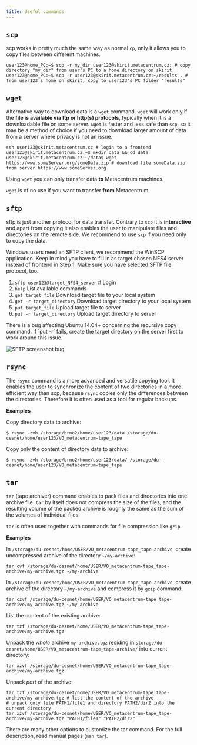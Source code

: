 ```yaml
---
title: Useful commands
---
```

## `scp`

scp works in pretty much the same way as normal `cp`, only it allows you to copy files between different machines.

    user123@home_PC:~$ scp -r my_dir user123@skirit.metacentrum.cz: # copy directory "my_dir" from user's PC to a home directory on skirit
    user123@home_PC:~$ scp -r user123@skirit.metacentrum.cz:~/results . # from user123's home on skirit, copy to user123's PC folder "results" 

## `wget`

Alternative way to download data is a `wget` command. `wget` will work only if the **file is available via ftp or http(s) protocols**, typically when it is a downloadable file on some server. `wget` is faster and less safe than `scp`, so it may be a method of choice if you need to download larger amount of data from a server where privacy is not an issue.

    ssh user123@skirit.metacentrum.cz # login to a frontend
    user123@skirit.metacentrum.cz:~$ mkdir data && cd data 
    user123@skirit.metacentrum.cz:~/data$ wget https://www.someServer.org/someData.zip # download file someData.zip from server https://www.someServer.org

Using `wget` you can only transfer data **to** Metacentrum machines.

`wget` is of no use if you want to transfer **from** Metacentrum.

## `sftp`

sftp is just another protocol for data transfer. Contrary to `scp` it is **interactive** and apart from copying it also enables the user to manipulate files and directories on the remote side. We recommend to use `scp` if you need only to copy the data.

<Callout type="info" title="Windows users alert">
    Windows users need an SFTP client, we recommend the WinSCP application. Keep in mind you have to fill in as target chosen NFS4 server instead of frontend in Step 1. Make sure you have selected SFTP file protocol, too.
</Callout>

1.    `sftp user123@target_NFS4_server` # Login
2.    `help` List available commands
3.    `get target_file` Download target file to your local system
4.    `get -r target_directory` Download target directory to your local system
5.    `put target_file` Upload target file to server
6.    `put -r target_directory` Upload target directory to server

<Callout type="info">
    There is a bug affecting Ubuntu 14.04+ concerning the recursive copy command. If `put -r` fails, create the target directory on the server first to work around this issue.
</Callout>

![SFTP screenshot bug](/img/meta/data/useful-commands-sftp-bug.png)

## `rsync`

The `rsync` command is a more advanced and versatile copying tool. It enables the user to synchronize the content of two directories in a more efficient way than scp, because `rsync` copies only the differences between the directories. Therefore it is often used as a tool for regular backups.

**Examples**

Copy directory data to archive:

    $ rsync -zvh /storage/brno2/home/user123/data /storage/du-cesnet/home/user123/VO_metacentrum-tape_tape

Copy only the content of directory data to archive:

    $ rsync -zvh /storage/brno2/home/user123/data/ /storage/du-cesnet/home/user123/VO_metacentrum-tape_tape

## `tar`

`tar` (tape archiver) command enables to pack files and directories into one archive file. `tar` by itself does not compress the size of the files, and the resulting volume of the packed archive is roughly the same as the sum of the volumes of individual files.

`tar` is often used together with commands for file compression like `gzip`.

**Examples**

In `/storage/du-cesnet/home/USER/VO_metacentrum-tape_tape-archive`, create uncompressed archive of the directory `~/my-archive`:

    tar cvf /storage/du-cesnet/home/USER/VO_metacentrum-tape_tape-archive/my-archive.tgz ~/my-archive

In `/storage/du-cesnet/home/USER/VO_metacentrum-tape_tape-archive`, create archive of the directory `~/my-archive` and compress it by `gzip` command:

    tar czvf /storage/du-cesnet/home/USER/VO_metacentrum-tape_tape-archive/my-archive.tgz ~/my-archive

List the content of the existing archive:

    tar tzf /storage/du-cesnet/home/USER/VO_metacentrum-tape_tape-archive/my-archive.tgz

Unpack the *whole* archive `my-archive.tgz` residing in `storage/du-cesnet/home/USER/VO_metacentrum-tape_tape-archive/` into current directory:

    tar xzvf /storage/du-cesnet/home/USER/VO_metacentrum-tape_tape-archive/my-archive.tgz

Unpack *part* of the archive:

    tar tzf /storage/du-cesnet/home/USER/VO_metacentrum-tape_tape-archive/my-archive.tgz # list the content of the archive
    # unpack only file PATH1/file1 and directory PATH2/dir2 into the current directory
    tar xzvf /storage/du-cesnet/home/USER/VO_metacentrum-tape_tape-archive/my-archive.tgz "PATH1/file1" "PATH2/dir2"

There are many other options to customize the tar command. For the full description, read manual pages (`man tar`). 

